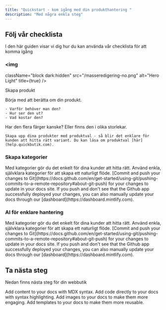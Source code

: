 ```yaml
---
title: "Quickstart - kom igång med din produkthantering "
description: "Med några enkla steg"
---
```


## Följ vår checklista

I den här guiden visar vi dig hur du kan använda vår checklista för att komma igång

### <img
  className="block dark:hidden"
  src="/masseredigering-no.png"
  alt="Hero Light"
  title={true}
/>

Skapa produkt

<AccordionGroup>
  <Accordion title="Information om din produkt" icon="pen-to-square">
    Börja med att berätta om din produkt.

    - Varför behöver man den?
    - Hur ser den ut?
    - Vad kostar den?
  </Accordion>
  <Accordion title="Finns den i fler varianter?" icon="rectangle-terminal">
    Har den flera färger kanske? Eller finns den i olika storlekar.

    Skapa upp dina produkter med produktval - så blir det enklare för kunden att hitta rätt variant. Du kan läsa om produktval [här](help.quickbutik.com).
  </Accordion>
  <Accordion title="Intern hantering" icon="arrow-up-from-bracket">
    
  </Accordion>
</AccordionGroup>

### Skapa kategorier

<AccordionGroup>
  <Accordion title="Kategorisera och sortera dina produkter" icon="bars-sort">
    Med kategorier gör du det enkelt för dina kunder att hitta rätt. Använd enkla, självklara kategorier för att skapa ett naturligt flöde.
  </Accordion>
  <Accordion title="Fokusera på användarupplevelsen" icon="person-dress">
    [Commit and push your changes to
    Git](https://docs.github.com/en/get-started/using-git/pushing-commits-to-a-remote-repository#about-git-push)
    for your changes to update in your docs site. If you push and don't see that
    the Github app successfully deployed your changes, you can also manually
    update your docs through our [dashboard](https://dashboard.mintlify.com).
  </Accordion>
</AccordionGroup>

### AI för enklare hantering

<AccordionGroup>
  <Accordion title="Skapa produkt- och kategoribeskrivningar" icon="bars-sort">
    Med kategorier gör du det enkelt för dina kunder att hitta rätt. Använd enkla, självklara kategorier för att skapa ett naturligt flöde.
  </Accordion>
  <Accordion title="Fokusera på SEO" icon="person-dress">
    [Commit and push your changes to Git](https://docs.github.com/en/get-started/using-git/pushing-commits-to-a-remote-repository#about-git-push) for your changes to update in your docs site. If you push and don't see that the Github app successfully deployed your changes, you can also manually update your docs through our [dashboard](https://dashboard.mintlify.com).
  </Accordion>
</AccordionGroup>

## Ta nästa steg

Nedan finns nästa steg för din webbutik

<CardGroup cols="2">
  <Card title="Anpassa utseende" icon="file" href="/essentials/markdown">
    Add content to your docs with MDX syntax.
  </Card>
  <Card title="Hantera frakt" icon="square-code" href="/essentials/code">
    Add code directly to your docs with syntax highlighting.
  </Card>
  <Card title="Hantera betalning" icon="image" href="/essentials/images">
    Add images to your docs to make them more engaging.
  </Card>
  <Card title="Domän" icon="puzzle-piece" href="/essentials/reusable-snippets">
    Add templates to your docs to make them more reusable.
  </Card>
</CardGroup>